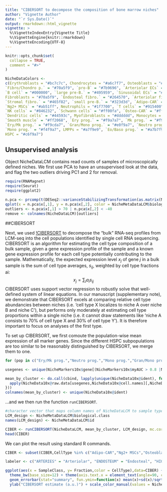 ```yaml
---
title: "CIBERSORT to decompose the composition of bone marrow niches"
author: "Vignette Author"
date: "`r Sys.Date()`"
output: rmarkdown::html_vignette
vignette: >
  %\VignetteIndexEntry{Vignette Title}
  %\VignetteEngine{knitr::rmarkdown}
  %\VignetteEncoding{UTF-8}
---
```


```r
knitr::opts_chunk$set(
  collapse = TRUE,
  comment = "#>"
)
```

```r
NicheDataColors <-
c(Erythroblasts = "#bc7c7c", Chondrocytes = "#a6c7f7", Osteoblasts = "#0061ff", 
`Fibro/Chondro p.` = "#70a5f9", `pro-B` = "#7b9696", `Arteriolar ECs` = "#b5a800", 
`B cell` = "#000000", `large pre-B.` = "#495959", `Sinusoidal ECs` = "#ffee00", 
Fibroblasts = "#70a5f9", `Endosteal fibro.` = "#264570", `Arteriolar fibro.` = "#567fba", 
`Stromal fibro.` = "#465f82", `small pre-B.` = "#323d3d", `Adipo-CAR` = "#ffb556", 
`Ng2+ MSCs` = "#ab51ff", Neutrophils = "#1f7700", `T cells` = "#915400", 
`NK cells` = "#846232", `Schwann cells` = "#ff00fa", `Osteo-CAR` = "#ff0000", 
`Dendritic cells` = "#44593c", Myofibroblasts = "#dddddd", Monocytes = "#8fff68", 
`Smooth muscle` = "#ff2068", `Ery prog.` = "#f9a7a7", `Mk prog.` = "#f9e0a7", 
`Ery/Mk prog.` = "#f9cda7", `Gran/Mono prog.` = "#e0f9a7", `Neutro prog.` = "#c6f9a7", 
`Mono prog.` = "#f4f9a7", LMPPs = "#a7f9e9", `Eo/Baso prog.` = "#a7b7f9", 
HSPC = "#c6f9a7")
```


## Unsupervised analysis

Object NicheDataLCM contains read counts of samples of microscopically defined niches. We first use PCA to have an unsupervised look at the data, and flag the two outliers driving PC1 and 2 for removal.

```r
require(RNAMagnet)
require(Seurat)
require(ggplot2)

n.pca <- prcomp(t(DESeq2::varianceStabilizingTransformation(as.matrix(NicheDataLCM)) ))
qplot(x = n.pca$x[,1], y = n.pca$x[,2], color = NicheMetaDataLCM$biological.class) + scale_color_discrete(name="Sample type") + xlab("PC1") + ylab("PC2")
outliers <- n.pca$x[,1] > 70 | n.pca$x[,2] < -40
remove <- colnames(NicheDataLCM)[outliers]

```


##CIBERSORT

Next, we used [!CIBERSORT](https://www.nature.com/articles/nmeth.3337) to decompose the "bulk" RNA-seq profiles from LCM-seq into the cell populations identified by single cell RNA sequencing. CIBERSORT is an algorithm for estimating the cell type composition of a bulk sample, given a gene expression profile of the sample and a known gene expression profile for each cell type potentially contributing to the sample. Mathematically, the expected expression level $x_j$ of gene $j$ in a bulk sample is the sum of cell type averages, $s_{ij}$, weighted by cell type fractions ai:
$$ x_j=\sum_i{a_i s_{ij}} $$
CIBERSORT uses support vector regression to robustly solve that well-defined system of linear equations. In our manuscript (supplementary note), we demonstrate that CIBERSORT excels at comparing relative cell type abundancies between niches (i.e. ‘cell type X localizes to niche A over niche B and niche C’), but performs only moderately at estimating cell type proportions within a single niche (i.e. it cannot draw statements like ‘niche A consists to 70% of cell type X and 30% of cell type Y’). It is therefore important to focus on analyses of the first type.

To set up CIBERSORT, we first comoute the population-wise mean expression of all marker genes. Since the different HSPC subpopulations are too similar to be reasonably distinguished by CIBERSORT, we merge them to one.

```r
for (pop in c("Ery/Mk prog.","Neutro prog.","Mono prog.","Gran/Mono prog.","LMPPs","Mk prog.","Eo/Baso prog.","Ery prog.")) NicheData10x <- RenameIdent(NicheData10x, pop, "HSPC")

usegenes <- unique(NicheMarkers10x$gene[(NicheMarkers10x$myAUC > 0.8 |NicheMarkers10x$myAUC < 0.2) ])

mean_by_cluster <- do.call(cbind, lapply(unique(NicheData10x@ident), function(x) {
  apply(NicheData10x@raw.data[usegenes,NicheData10x@cell.names][,NicheData10x@ident == x], 1,mean )
}))
colnames(mean_by_cluster) <- unique(NicheData10x@ident)
```

...and we then run the function `runCIBERSORT`.

```r
#character vector that maps column names of NicheDataLCM to sample type
LCM_design <- NicheMetaDataLCM$biological.class
names(LCM_design) <- NicheMetaDataLCM$id

CIBER <- runCIBERSORT(NicheDataLCM, mean_by_cluster, LCM_design, mc.cores=3)
head(CIBER)
```

We can plot the result using standard R commands.

```r

CIBER <- subset(CIBER,CellType %in% c("Adipo-CAR","Ng2+ MSCs","Osteoblasts", "Arteriolar fibro.", "Sinusoidal ECs", "Osteo-CAR","Chondrocytes","Endosteal fibro.", "Fibro/Chondro p.", "Stromal fibro.", "Arteriolar ECs", "Smooth muscle") &  !SampleID %in% remove)

labeler <- c("ARTERIES" = "Arteriolar", "ENDOSTEUM" = "Endosteal", "HIGH SINUSOIDS" = "Sinusoidal", "LOW SINUSOIDS" = "Non-vascular", "SUB-ENDOSTEUM" = "Sub-Endosteal", "Other" = "darkgrey")

ggplot(aes(x = SampleClass, y= Fraction,color = CellType),data=CIBER) + geom_point(stat="summary", fun.y=mean) + facet_wrap(~ CellType, scales="free_y") + 
  theme_bw(base_size=12) + theme(axis.text.x = element_text(angle=90, color="black"),axis.text.y = element_blank(), panel.grid = element_blank()) + 
  geom_errorbar(stat="summary", fun.ymin=function(x) mean(x)+sd(x)/sqrt(length(x)),fun.ymax=function(x) mean(x)-sd(x)/sqrt(length(x)), width=0.2) + 
  ylab("CIBERSORT estimate (a.u.)") + scale_color_manual(values = NicheDataColors, guide=F) + xlab("Niche") + scale_x_discrete(labels = labeler)


```
